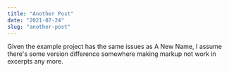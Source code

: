 ---
title: "Another Post"
date: "2021-07-24"
slug: "another-post"
---

Given the example project has the same issues as A New Name, I assume there's some version difference somewhere making markup not work in excerpts any more.